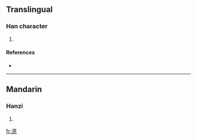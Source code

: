 ==Translingual==

===Han character===
{{Han char|rn=85|rad=水|as=11|sn=14|four=|canj=水竹田心 (EHWP)}}

# {{defn|Han|sort=水11}}

====References====
* {{Han ref|kx=0645.270|dkj=18134|dj=1055.020|hdz=31725.050|uh=6F17|ud=28439}}

----

==Mandarin==

===Hanzi===
{{cmn-hanzi|pin=[[cōng]] ([[cong1]])|wg=ts'ung<sup>1</sup>}}

# {{defn|Mandarin|sort=水11}}

[[fr:漗]]